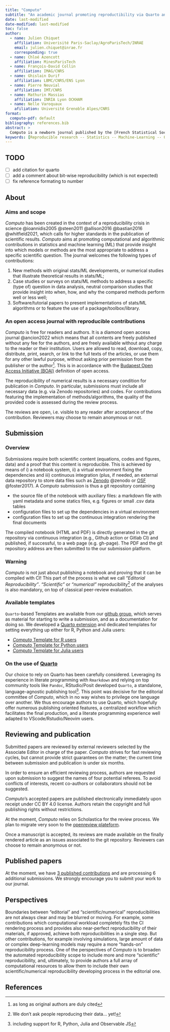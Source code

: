 ```yaml
---
title: "Computo"
subtitle: "An academic journal promoting reproductibility via Quarto and Continuous Integration"
date: last-modified
date-modified: last-modified
toc: false
author:
  - name: Julien Chiquet
    affiliation: Univerisité Paris-Saclay/AgroParisTech/INRAE
    email: julien.chiquet@inrae.fr
    corresponding: true
  - name: Chloé Azencott
    affiliation: MinesParisTech
  - name: François-David Collin
    affiliation: IMAG/CNRS
  - name: Ghislain Durif
    affiliation: LBMC/CNRS/ENS Lyon
  - name: Pierre Neuvial
    affiliation: IMT/CNRS
  - name: Mathurin Massias
    affiliation: INRIA Lyon OCKHAM
  - name: Nelle Varoquaux
    afiliation: Université Grenoble Alpes/CNRS
format:
  computo-pdf: default
bibliography: references.bib
abstract: >
  Computo is a newborn journal published by the [French Statistical Society](https://sfds.asso.fr/) which aims at promoting computational/algorithmic contributions in statistics and machine learning. In order to achieve this goal, Computo goes beyond classical static publications by leveraging technical advances in literate programming and scientific reporting. We present in this talk the solution that we put in place so far to support both editorial and scientific reproducibility, that relies on community-based tools like Quarto, Github actions and open review. See our webpage \url{https://computo.sfds.asso.fr/}, and github group \url{https://github.com/computorg}.
keywords: [Reproducible research -- Statistics -- Machine-Learning -- Quarto -- R -- Python -- Julia]
---
```


## TODO

- [ ] add citation for quarto
- [ ] add a comment about bit-wise reproducibility (which is not expected)
- [ ] fix reference formating to number

## About

### Aims and scope

*Computo* has been created in the context of a reproducibility crisis in science @ioannidis2005 @steen2011 @allison2016 @bastian2016 @whitfield2021, which calls for higher standards in the publication of scientific results. *Computo* aims at promoting computational and algorithmic contributions in statistics and machine learning (ML) that provide insight into which models or methods are the most appropriate to address a specific scientific question. The journal welcomes the following types of contributions:

1. New methods with original stats/ML developments, or numerical studies that illustrate theoretical results in stats/ML;
2. Case studies or surveys on stats/ML methods to address a specific (type of) question in data analysis, neutral comparison studies that provide insight into when, how, and why the compared methods perform well or less well;
3. Software/tutorial papers to present implementations of stats/ML algorithms or to feature the use of a package/toolbox/library.

### An open access journal with reproducible contributions

*Computo* is free for readers and authors. It is a diamond open access journal @ancion2022 which means that all contents are freely published without any fee for the authors, and are freely available without any charge to the reader or their institution. Users are allowed to read, download, copy, distribute, print, search, or link to the full texts of the articles, or use them for any other lawful purpose, without asking prior permission from the publisher or the author^[as long as original authors are duly cited]. This is in accordance with the [Budapest Open Access Initiative (BOAI)](https://www.budapestopenaccessinitiative.org/) definition of open access.

The reproducibility of numerical results is a necessary condition for publication in *Computo*. In particular, submissions must include all necessary data (e.g. via Zenodo repositories) and codes. For contributions featuring the implementation of methods/algorithms, the quality of the provided code is assessed during the review process.

The reviews are open, i.e. visible to any reader after acceptance of the contribution. Reviewers may choose to remain anonymous or not.

## Submission

### Overview

Submissions require both scientific content (equations, codes and figures, data) and a proof that this content is reproducible. This is achieved by means of i) a notebook system, ii) a virtual environment fixing the dependencies and iii) continuous integration (plus, if needed, an external data repository to store data files such as [Zenodo](https://zenodo.org/) @zenodo or [OSF](https://osf.io/) @foster2017). A *Computo* submission is thus a git repository containing

- the source file of the notebook with auxiliary files: a markdown file with yaml metadata and some statics files, e.g. figures or small .csv data tables
- configuration files to set up the dependencies in a virtual environment
- configuration files to set up the continuous integration rendering the final documents

The compiled notebook (HTML and PDF) is directly generated in the git repository via continuous integration (e.g., Github action or Gitlab CI) and published, if successful, to a web page (e.g. gh-page). The PDF and the git repository address are then submitted to the our submission platform.

::: {.callout-warning}
### **Warning**
*Computo* is not just about publishing a notebook and proving that it can be compiled with CI! This part of the process is what we call _"Editorial Reproducibility"_. _"Scientific"_ or _"numerical"_ reproducibility^[We don't ask people reproducing their data... yet!] of the analyses is also mandatory, on top of classical peer-review evaluation.
:::

### Available templates

`Quarto`-based Templates are available from our [github group](https://github.com/computorg/), which serves as material for starting to write a submission, and as a documentation for doing so. We developed a [Quarto extension](https://github.com/computorg/computo-quarto-extension) and dedicated templates for setting everything up either for R, Python and Julia users:

- [*Computo* Template for R users](https://github.com/computorg/template-computo-R)
- [*Computo* Template for Python users](https://github.com/computorg/template-computo-python)
- [*Computo* Template for Julia users](https://github.com/computorg/template-computo-julia)

<!--
If you are attached to Jupyter book or do not prefer to use Quarto, you are still encouraged to submit to *Computo*:a Jupyter-myst template is available that requires more formatting work for production, but author comfort is a priority:

- [Jupyter Myst template](https://github.com/computorg/template-computo-myst)
-->

::: {.callout-note}
### On the use of [Quarto](https://quarto.org/)

Our choice to rely on Quarto has been carefully considered. Leveraging its experience in literate programming with `Rmarkdown` and relying on top community tools like `Pandoc`, RStudio/Posit developed `Quarto`, a standalone, language-agnostic publishing tool^[including support for R, Python, Julia and Observable JS]. This point was decisive for the editorial committee of *Computo*, which in no way wishes to privilege one language over another. We thus encourage authors to use Quarto, which hopefully offer numerous publishing oriented features, a centralized workflow which facilitates the final production, and a literate programming experience well adapted to VScode/Rstudio/Neovim users.
::: 

##  Reviewing and publication

Submitted papers are reviewed by external reviewers selected by the Associate Editor in charge of the paper. *Computo* strives for fast reviewing cycles, but cannot provide strict guarantees on the matter; the current time between submission and publication is under six months.

In order to ensure an efficient reviewing process, authors are requested upon submission to suggest the names of four potential referees. To avoid conflicts of interests, recent co-authors or collaborators should not be suggested.

*Computo*’s accepted papers are published electronically immediately upon receipt under CC BY 4.0 license. Authors retain the copyright and full publishing rights without restrictions.

At the moment, *Computo* relies on Scholastica for the review process. We plan to migrate very soon to the [openreview plateform](https://openreview.net/).

Once a manuscript is accepted, its reviews are made available on the finally rendered article as an issues associated to the git repository. Reviewers can choose to remain anonymous or not.

## Published papers

At the moment, we have [3 published contributions](https://computo.sfds.asso.fr/publications/) and are processing 6 additional submissions. We strongly encourage you to submit your work to our journal.

## Perspectives

Boundaries between “editorial” and “scientific/numerical” reproducibilities are not always clear and may be blurred or moving. For example, some contributions which computational workload completely fits the CI rendering process and provides also near-perfect reproducibility of their materials, if approved, achieve both reproducibilities in a single step. But other contributions, for example involving simulations, large amount of data or complex deep-learning models may require a more “hands-on” reproducibility process. One of the perspectives of *Computo* is to broaden the automated reproducibility scope to include more and more “scientific” reproducibility, and, ultimately, to provide authors a full array of computational resources to allow them to include their own scientific/numerical reproducibility developing process in the editorial one.

## References

::: {#refs}
:::